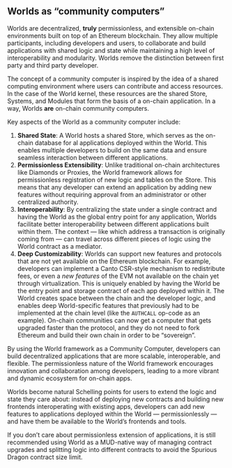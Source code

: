 
## Worlds as “community computers”

Worlds are decentralized, **truly** permissionless, and extensible on-chain environments built on top of an Ethereum blockchain. They allow multiple participants, including developers and users, to collaborate and build applications with shared logic and state while maintaining a high level of interoperability and modularity. Worlds remove the distinction between first party and third party developer.

The concept of a community computer is inspired by the idea of a shared computing environment where users can contribute and access resources. In the case of the World kernel, these resources are the shared Store, Systems, and Modules that form the basis of a on-chain application. In a way, Worlds **are** on-chain community computers.

Key aspects of the World as a community computer include:

1. **Shared State**: A World hosts a shared Store, which serves as the on-chain database for al applications deployed within the World. This enables multiple developers to build on the same data and ensure seamless interaction between different applications.
2. **Permissionless Extensibility**: Unlike traditional on-chain architectures like Diamonds or Proxies, the World framework allows for permissionless registration of new logic and tables on the Store. This means that any developer can extend an application by adding new features without requiring approval from an administrator or other centralized authority.
3. **Interoperability**: By centralizing the state under a single contract and having the World as the global entry point for any application, Worlds facilitate better interoperability between different applications built within them. The context — like which address a transaction is originally coming from — can travel across different pieces of logic using the World contract as a mediator.
4. **Deep Customizability**: Worlds can support new features and protocols that are not yet available on the Ethereum blockchain. For example, developers can implement a Canto CSR-style mechanism to redistribute fees, or even a _new features_ of the EVM not available on the chain yet through virtualization. This is uniquely enabled by having the World be the entry point and storage contract of each app deployed within it. The World creates space between the chain and the developer logic, and enables deep World-specific features that previously had to be implemented at the chain level (like the `AUTHCALL` op-code as an example).
   On-chain communities can now get a computer that gets upgraded faster than the protocol, and they do not need to fork Ethereum and build their own chain in order to be “sovereign”.

By using the World framework as a Community Computer, developers can build decentralized applications that are more scalable, interoperable, and flexible. The permissionless nature of the World framework encourages innovation and collaboration among developers, leading to a more vibrant and dynamic ecosystem for on-chain apps.

Worlds become natural Schelling points for users to extend the logic and state they care about: instead of deploying new contracts and building new frontends interoperating with existing apps, developers can add new features to applications deployed within the World — permissionlessly — and have them be available to the World’s frontends and tools.

<Aside emoji="ℹ️">
  If you don’t care about permissionless extension of applications, it is still recommended using World as a MUD-native
  way of managing contract upgrades and splitting logic into different contracts to avoid the Spurious Dragon contract
  size limit.
</Aside>
